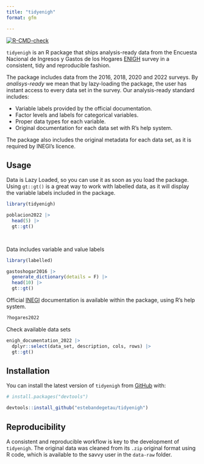 ```yaml
---
title: "tidyenigh"
format: gfm

---
```




<!-- README.md is generated from README.Rmd. Please edit that file -->



<!-- badges: start -->
[![R-CMD-check](https://github.com/estebandegetau/tidyenigh/actions/workflows/R-CMD-check.yaml/badge.svg)](https://github.com/estebandegetau/tidyenigh/actions/workflows/R-CMD-check.yaml)
<!-- badges: end -->

`tidyenigh` is an R package that ships analysis-ready data from the Encuesta Nacional de Ingresos y Gastos de los Hogares [ENIGH](https://www.inegi.org.mx/programas/enigh/nc/2022/) survey in a consistent, tidy and reproducible fashion.

The package includes data from the 2016, 2018, 2020 and 2022 surveys. By *analisys-ready* we mean that by lazy-loading the package, the user has instant access to every data set in the survey. Our analysis-ready standard includes:

- Variable labels provided by the official documentation.
- Factor levels and labels for categorical variables.
- Proper data types for each variable.
- Original documentation for each data set with R's help system.


The package also includes the original metadata for each data set, as it is required by INEGI's licence.



## Usage

Data is Lazy Loaded, so you can use it as soon as you load the package. Using `gt::gt()` is a great way to work with labelled data, as it will display the variable labels included in the package.
```r
library(tidyenigh)

poblacion2022 |>
  head(5) |>
  gt::gt()

  
```

Data includes variable and value labels
```r
library(labelled)

gastoshogar2016 |> 
  generate_dictionary(details = F) |> 
  head(10) |>
  gt::gt()

```

Official [INEGI](https://www.inegi.org.mx/) documentation is available within the package, using R's help system.
```r
?hogares2022
```

Check available data sets
```r
enigh_documentation_2022 |>
  dplyr::select(data_set, description, cols, rows) |>
  gt::gt()
```

## Installation

You can install the latest version of `tidyenigh` from [GitHub](https://github.com/) with:

``` r
# install.packages("devtools")

devtools::install_github("estebandegetau/tidyenigh")
```

## Reproducibility

A consistent and reproducible workflow is key to the development of `tidyenigh`. The original data was cleaned from its `.zip` original format using R code, which is available to the savvy user in the `data-raw` folder.

